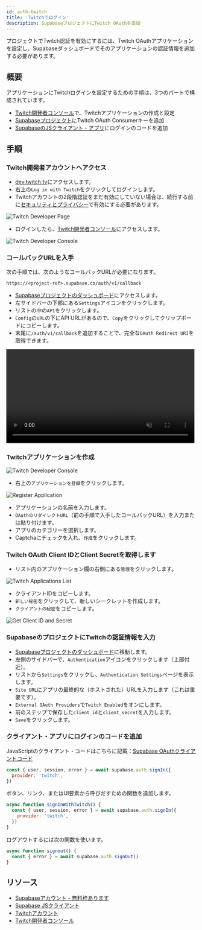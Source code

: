 ```yaml
---
id: auth-twitch
title: 'Twitchでログイン'
description: SupabaseプロジェクトにTwitch OAuthを追加
---
```



プロジェクトでTwitch認証を有効にするには、Twitch OAuthアプリケーションを設定し、Supabaseダッシュボードでそのアプリケーションの認証情報を追加する必要があります。

## 概要

アプリケーションにTwitchログインを設定するための手順は、3つのパートで構成されています。

- [Twitch開発者コンソール](https://dev.twitch.tv/console)で、Twitchアプリケーションの作成と設定
- [Supabaseプロジェクト](https://supabase.com)にTwitch OAuth Consumerキーを追加
- [SupabaseのJSクライアント・アプリ](https://github.com/supabase/supabase-js)にログインのコードを追加

## 手順

### Twitch開発者アカウントへアクセス

- [dev.twitch.tv](https://dev.twitch.tv)にアクセスします。
- 右上の`Log in with Twitch`をクリックしてログインします。
- Twitchアカウントの2段階認証をまだ有効にしていない場合は、続行する前に[セキュリティとプライバシー](https://www.twitch.tv/settings/security)で有効にする必要があります。

![Twitch Developer Page](/img/guides/twitch-developer-page.png)

- ログインしたら、[Twitch開発者コンソール](https://dev.twitch.tv/console)にアクセスします。

![Twitch Developer Console](/img/guides/twitch-console.png)

### コールバックURLを入手

次の手順では、次のようなコールバックURLが必要になります。

`https://<project-ref>.supabase.co/auth/v1/callback`

- [Supabaseプロジェクトのダッシュボード](https://supabase.com)にアクセスします。
- 左サイドバーの下部にある`Settings`アイコンをクリックします。
- リストの中の`API`をクリックします。
- `Config`の`URL`の下にAPI URLがあるので、`Copy`をクリックしてクリップボードにコピーします。
- 末尾に`/auth/v1/callback`を追加することで、完全な`OAuth Redirect URI`を取得できます。

<video width="99%" muted playsInline controls="true">
  <source src="/docs/videos/api/api-url-and-key.mp4" type="video/mp4" muted playsInline />
</video>

### Twitchアプリケーションを作成

![Twitch Developer Console](/img/guides/twitch-console.png)

- 右上の`アプリケーションを登録`をクリックします。

![Register Application](/img/guides/twitch-register-your-application.png)

- アプリケーションの名前を入力します。
- `OAuthのリダイレクトURL`（前の手順で入手したコールバックURL）を入力または貼り付けます。
- アプリのカテゴリーを選択します。
- Captchaにチェックを入れ、`作成`をクリックします。

### Twitch OAuth Client IDとClient Secretを取得します

- リスト内のアプリケーション欄の右側にある`管理`をクリックします。

![Twitch Applications List](/img/guides/twitch-applications-list.png)

- クライアントIDをコピーします。
- `新しい秘密`をクリックして、新しいシークレットを作成します。
- `クライアントの秘密`をコピーします。

![Get Client ID and Secret](/img/guides/twitch-get-keys.png)

### SupabaseのプロジェクトにTwitchの認証情報を入力

- [Supabaseプロジェクトのダッシュボード](https://supabase.com)に移動します。
- 左側のサイドバーで、`Authentication`アイコンをクリックします（上部付近）。
- リストから`Settings`をクリックし、`Authentication Settings`ページを表示します。
- `Site URL`にアプリの最終的な（ホストされた）URLを入力します（これは重要です）。
- `External OAuth Providers`で`Twitch Enabled`をオンにします。
- 前のステップで保存した`client_id`と`client_secret`を入力します。
- `Save`をクリックします。

### クライアント・アプリにログインのコードを追加

JavaScriptのクライアント・コードはこちらに記載：[Supabase OAuthクライアントコード](/docs/reference/javascript/auth-signin#sign-in-using-third-party-providers)

```js
const { user, session, error } = await supabase.auth.signIn({
  provider: 'twitch',
})
```

ボタン、リンク、またはUI要素から呼びだすための関数を追加します。

```js
async function signInWithTwitch() {
  const { user, session, error } = await supabase.auth.signIn({
    provider: 'twitch',
  })
}
```

ログアウトするには次の関数を使います。

```js
async function signout() {
  const { error } = await supabase.auth.signOut()
}
```

## リソース

- [Supabaseアカウント - 無料枠あります](https://supabase.com)
- [Supabase JSクライアント](https://github.com/supabase/supabase-js)
- [Twitchアカウント](https://twitch.tv)
- [Twitch開発者コンソール](https://dev.twitch.tv/console)

